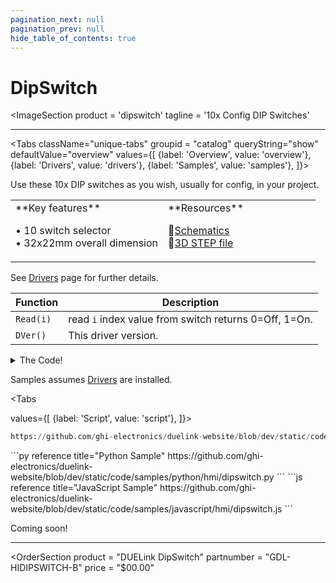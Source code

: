 ```yaml
---
pagination_next: null
pagination_prev: null
hide_table_of_contents: true
---
```



# DipSwitch

<ImageSection
    product = 'dipswitch'
    tagline = '10x Config DIP Switches'
></ImageSection>

---

<Tabs className="unique-tabs" groupid = "catalog" queryString="show" defaultValue="overview"
  values={[
    {label: 'Overview', value: 'overview'},
    {label: 'Drivers', value: 'drivers'},
    {label: 'Samples', value: 'samples'},
  ]}>

<TabItem value="overview">

Use these 10x DIP switches as you wish, usually for config, in your project.

<table><td width='50%'>
**Key features**

• 10 switch selector<br/>
• 32x22mm overall dimension<br/>

</td><td width='50%'>
**Resources**

📄[Schematics](pathname:///sch/gdl-hidipswitch-b.pdf)<br/>
🔩[3D STEP file](pathname:///3d/gdl-hidipswitch-b.step)<br/>

</td></table>
</TabItem>

<TabItem value="drivers">

See [Drivers](../../engine/drivers) page for further details.

Function | Description
--- | ---
`Read(i)` | read `i` index value from switch returns 0=Off, 1=On.
`DVer()` | This driver version.

<details>
  <summary>The Code!</summary>

```py reference title="DipSwitch Driver"
https://github.com/ghi-electronics/duelink-website/blob/dev/static/code/drivers/hmi/dipswitch.txt
```

</details>
</TabItem>

<TabItem value="samples">

Samples assumes [Drivers](../../engine/drivers) are installed.

<Tabs

  values={[
    {label: 'Script', value: 'script'},
]}>

<TabItem value="script">

```py reference title="Script Sample"
https://github.com/ghi-electronics/duelink-website/blob/dev/static/code/samples/script/hmi/dipswitch.txt
```
</TabItem>

<TabItem value="py">
```py reference title="Python Sample"
https://github.com/ghi-electronics/duelink-website/blob/dev/static/code/samples/python/hmi/dipswitch.py
```
</TabItem>

<TabItem value="js">
```js reference title="JavaScript Sample"
https://github.com/ghi-electronics/duelink-website/blob/dev/static/code/samples/javascript/hmi/dipswitch.js
```
</TabItem>

</Tabs>
</TabItem>

<TabItem value="projects">Coming soon!</TabItem>

</Tabs>

---

<OrderSection
    product = "DUELink DipSwitch"
    partnumber = "GDL-HIDIPSWITCH-B"
    price = "$00.00"
></OrderSection>
